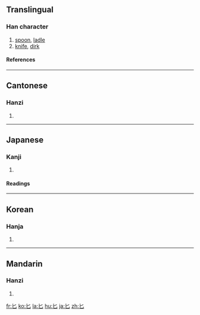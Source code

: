 ==Translingual==
{{Han stroke|[[Image:匕-order.gif]]}}
===Han character===
{{Han char|rn=21|rad=匕|as=00|sn=2|four=4071<sub>0</sub>|canj=山竹 (UH)}}
# [[spoon]], [[ladle]]
# [[knife]], [[dirk]]
====References====
{{Han ref|kx=0152.180|dkj=02570|dj=0342.020|hdz=10261.150|uh=5315|ud=21269|bh=A450|bd=42064}}
----
==Cantonese==
===Hanzi===
{{yue-hanzi|jyut=[[bei2]], [[bei6]]|y=[[bei6]]}}
# {{defn|Cantonese}}
----
==Japanese==
===Kanji===
{{ja-kanji|grade=9|rs=匕00}}
# {{defn|Japanese}} 
====Readings====
{{ja-readings|on=[[ひ]] (hi)|kun=[[さじ]] (saji)}}
----
==Korean==
===Hanja===
{{ko-hanja|hangeul=비|rv=bi|mr=pi}}
# {{defn|Korean}}
----
==Mandarin==
===Hanzi===
{{cmn-hanzi|pin=[[bǐ]] ([[bi3]]), [[huā]] ([[hua1]])|wg=pi<sup>3</sup>, hua<sup>1</sup>}}
# {{defn|Mandarin}}

[[fr:匕]]
[[ko:匕]]
[[la:匕]]
[[hu:匕]]
[[ja:匕]]
[[zh:匕]]